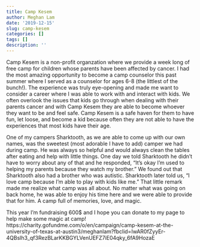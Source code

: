 ```yaml
---
title: Camp Kesem
author: Meghan Lam
date: '2019-12-15'
slug: camp-kesem
categories: []
tags: []
description: ''
---
```

Camp Kesem is a non-profit organzation where we provide a week long of free camp for children whose parents have been affected by cancer. I had the most amazing opportunity to become a camp counselor this past summer where I served as a counselor for ages 6-8 (the littlest of the bunch!). The experience was truly eye-opening and made me want to consider a career where I was able to work with and interact with kids. We often overlook the issues that kids go through when dealing with their parents cancer and with Camp Kesem they are able to become whoever they want to be and feel safe. Camp Kesem is a safe haven for them to have fun, let loose, and become a kid because often they are not able to have the experiences that most kids have their age. 

One of my campers Sharktooth, as we are able to come up with our own names, was the sweetest (most adorable I have to add) camper we had during camp. He was always so helpful and would always clean the tables after eating and help with little things. One day we told Sharktooth he didn't have to worry about any of that and he responded, "It's okay I'm used to helping my parents because they watch my brother." We found out that Sharktooth also had a brother who was autistic. Sharktooth later told us, "I love camp because I'm able to play with kids like me." That little remark made me realize what camp was all about. No matter what was going on back home, he was able to enjoy his time here and we were able to provide that for him. A camp full of memories, love, and magic. 

This year I'm fundraising 600$ and I hope you can donate to my page to help make some magic at camp!
https://charity.gofundme.com/o/en/campaign/camp-kesem-at-the-university-of-texas-at-austin3/meghanlam?fbclid=IwAR0fZyyEr-4QBslh3_qf3RezBLarKKBGYLVenUEFZ7iE04qky_6fA9HozaE
